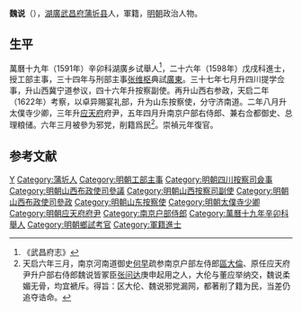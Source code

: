 '''魏说'''（{{bd|？||？|catIdx=}}），[[湖廣|湖廣]][[武昌府|武昌府]][[蒲圻县|蒲圻县]]人，軍籍，[[明朝|明朝]]政治人物。

== 生平 ==
萬曆十九年（1591年）辛卯科湖廣乡试舉人<ref>《武昌府志》</ref>，二十六年（1598年）戊戌科進士，授工部主事，三十四年与刑部主事[[张维枢|张维枢]]典試[[廣東|廣東]]。三十七年七月升四川提学佥事，升山西冀宁道参议，四十六年升按察副使。再升山西右参政，天启二年（1622年）考察，以卓异賜宴礼部，升为山东按察使，分守济南道。二年八月升太僕寺少卿，三年升[[应天府|应天府]]府尹，五年四月升南京户部右侍郎、兼右佥都御史、总理粮储。六年三月被參为邪党，削籍爲民<ref>天启六年三月，南京河南道御史[[何早|何早]]疏参南京户部左侍郎[[區大倫|區大倫]]、原任应天府尹升户部右侍郎魏说皆冢臣[[张问达|张问达]]庚申起用之人，大伦与董应举纳交，魏说柔媚无骨，均宜褫斥。得旨：区大伦、魏说邪党漏网，都著削了籍为民，当差仍追夺诰命。</ref>。崇禎元年復官。

==参考文献==
{{reflist}}

{{萬曆二十六年戊戌科殿試金榜}}
{{DEFAULTSORT:}}
[[Category:魏姓|Y]]
[[Category:蒲圻人|Category:蒲圻人]]
[[Category:明朝工部主事|Category:明朝工部主事]]
[[Category:明朝四川按察司僉事|Category:明朝四川按察司僉事]]
[[Category:明朝山西布政使司參議|Category:明朝山西布政使司參議]]
[[Category:明朝山西按察司副使|Category:明朝山西按察司副使]]
[[Category:明朝山西布政使司參政|Category:明朝山西布政使司參政]]
[[Category:明朝山东按察使|Category:明朝山东按察使]]
[[Category:明朝太僕寺少卿|Category:明朝太僕寺少卿]]
[[Category:明朝应天府府尹|Category:明朝应天府府尹]]
[[Category:南京户部侍郎|Category:南京户部侍郎]]
[[Category:萬曆十九年辛卯科舉人|Category:萬曆十九年辛卯科舉人]]
[[Category:明朝鄉試考官|Category:明朝鄉試考官]]
[[Category:軍籍進士|Category:軍籍進士]]